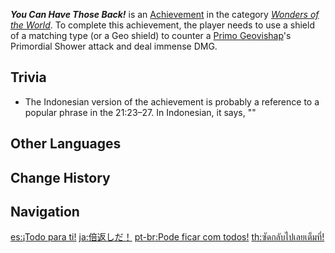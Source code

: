 {{Achievement Infobox
|id           = 82087
|order id     = 2087
|category     = Wonders of the World
|description  = Use a shield of a matching type (or a Geo shield) to counter a [[Primo Geovishap|Geovishap]]'s Primordial Shower attack and deal immense DMG.
|requirements = 
|primogems    = 5
|tracking     = 
|hidden       = 1
|topic        = Primo Geovishap; Shields
|type         = Boss
}}
'''''You Can Have Those Back!''''' is an [[Achievement]] in the category ''[[Wonders of the World]]''. To complete this achievement, the player needs to use a shield of a matching type (or a Geo shield) to counter a [[Primo Geovishap]]'s Primordial Shower attack and deal immense DMG.

==Trivia==
* The Indonesian version of the achievement is probably a reference to a popular phrase in the {{w|Book of Exodus}} 21:23&ndash;27. In Indonesian, it says, "{{id|...&nbsp;nyawa ganti nyawa, <u>mata ganti mata</u>, gigi ganti gigi,&nbsp;....}}"
<!--
==Video Guides==
{{EVT
|video1   = 
|caption1 = 
}}
-->
==Other Languages==
{{Other Languages
|en      = You Can Have Those Back!
|zhs     = 悉数奉还！
|zhs_rm  = Xī Shù Fèng Huán!
|zht     = 悉數奉還！
|zht_rm  = Xī Shù Fèng Huán!
|zh_tl   = Paid in Full!
|zh_note = This is an idiom that means to "fully return all that has been borrowed or taken away." It is also one of [[Beidou/Voice-Overs/Chinese#Elemental Skill|Beidou's Elemental Skill Voice-Over Lines]].
|ja      = 倍返しだ！
|ja_rm   = Baigaeshi da!
|ja_tl   = Twofold Revenge!
|ko      = 전부 돌려주마!
|ko_tl   = You Can Have Those Back!
|es      = ¡Todo para ti!
|es_tl   = All For You!
|fr      = C'est à vous ça ?
|fr_tl   = Is It Yours?
|ru      = Забирай свои кристаллы!
|ru_tl   = Take Away Your Crystals!
|th      = ซัดกลับไปเลยเต็มที่!
|th_rm   = 
|th_tl   = 
|vi      = Trả lại tất cả!
|vi_tl   = Return Everything!
|de      = Das kannst du behalten!
|de_tl   = You Can Keep That!
|id      = Mata Dibalas Mata!
|id_tl   = Eye For Eye!
|pt      = Pode ficar com todos!
|pt_tl   = 
|tr      = Aynen İade Ediyorum!
|tr_tl   = Returning It as It Is!
|it      = Te lo restituisco subito!
|it_tl   = 
}}

==Change History==
{{Change History|1.3}}
<!--
==References==
{{Reflist}}
-->
==Navigation==
{{Achievement Navbox|Wonders of the World|Boss}}

[[es:¡Todo para ti!]]
[[ja:倍返しだ！]]
[[pt-br:Pode ficar com todos!]]
[[th:ซัดกลับไปเลยเต็มที่!]]